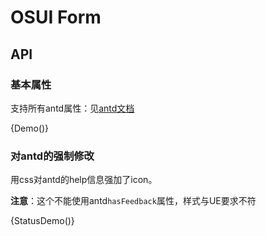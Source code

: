 
<Meta title="Form" component={Demo} />

# OSUI Form

## API

### 基本属性

支持所有antd属性：见[antd文档](https://ant.design/components/form-cn/)

<Preview>
  <Story name="Demo">
        {Demo()}
  </Story>
</Preview>

### 对antd的强制修改

用css对antd的help信息强加了icon。

**注意**：这个不能使用antd`hasFeedback`属性，样式与UE要求不符

<Preview>
  <Story name="StatusDemo">
        {StatusDemo()}
  </Story>
</Preview>
